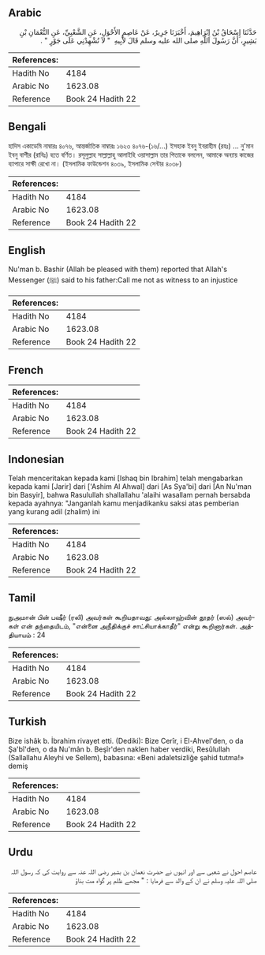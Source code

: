 ## Arabic


<div dir="rtl" lang="ar" style={{fontSize:'larger',backgroundColor:'#f8f9fa',padding:20}}>
حَدَّثَنَا إِسْحَاقُ بْنُ إِبْرَاهِيمَ، أَخْبَرَنَا جَرِيرٌ، عَنْ عَاصِمٍ الأَحْوَلِ، عَنِ الشَّعْبِيِّ، عَنِ النُّعْمَانِ بْنِ بَشِيرٍ، أَنَّ رَسُولَ اللَّهِ صلى الله عليه وسلم قَالَ لأَبِيهِ ‏ "‏ لاَ تُشْهِدْنِي عَلَى جَوْرٍ ‏"‏ ‏.‏
</div>
<div style={{backgroundColor:'#f8f9fa',padding:20, marginBottom: 10}}><table> <thead> <tr> <th>References:</th> <th></th> </tr> </thead> <tbody><tr><td>Hadith No</td><td>4184</td></tr><tr><td>Arabic No</td><td>1623.08</td></tr><tr><td>Reference</td><td>Book 24 Hadith 22</td></tr></tbody></table></div>

## Bengali


<div dir="ltr" lang="bn" style={{fontSize:'larger',backgroundColor:'#f8f9fa',padding:20}}>
হাদিস একাডেমি নাম্বারঃ ৪০৭৬, আন্তর্জাতিক নাম্বারঃ ১৬২৩ ৪০৭৬-(১৬/...) ইসহাক ইবনু ইবরাহীম (রহঃ) ... নু'মান ইবনু বাশীর (রাযিঃ) হতে বর্ণিত। রসূলুল্লাহ সাল্লাল্লাহু আলাইহি ওয়াসাল্লাম তার পিতাকে বললেন, আমাকে অন্যায় কাজের ব্যাপারে সাক্ষী রেখো না। (ইসলামিক ফাউন্ডেশন ৪০৩৯, ইসলামিক সেন্টার ৪০৩৮)
</div>
<div style={{backgroundColor:'#f8f9fa',padding:20, marginBottom: 10}}><table> <thead> <tr> <th>References:</th> <th></th> </tr> </thead> <tbody><tr><td>Hadith No</td><td>4184</td></tr><tr><td>Arabic No</td><td>1623.08</td></tr><tr><td>Reference</td><td>Book 24 Hadith 22</td></tr></tbody></table></div>

## English


<div dir="ltr" lang="en" style={{fontSize:'larger',backgroundColor:'#f8f9fa',padding:20}}>
Nu'man b. Bashir (Allah be pleased with them) reported that Allah's Messenger (ﷺ) said to his father:Call me not as witness to an injustice
</div>
<div style={{backgroundColor:'#f8f9fa',padding:20, marginBottom: 10}}><table> <thead> <tr> <th>References:</th> <th></th> </tr> </thead> <tbody><tr><td>Hadith No</td><td>4184</td></tr><tr><td>Arabic No</td><td>1623.08</td></tr><tr><td>Reference</td><td>Book 24 Hadith 22</td></tr></tbody></table></div>

## French


<div dir="ltr" lang="fr" style={{fontSize:'larger',backgroundColor:'#f8f9fa',padding:20}}>

</div>
<div style={{backgroundColor:'#f8f9fa',padding:20, marginBottom: 10}}><table> <thead> <tr> <th>References:</th> <th></th> </tr> </thead> <tbody><tr><td>Hadith No</td><td>4184</td></tr><tr><td>Arabic No</td><td>1623.08</td></tr><tr><td>Reference</td><td>Book 24 Hadith 22</td></tr></tbody></table></div>

## Indonesian


<div dir="ltr" lang="id" style={{fontSize:'larger',backgroundColor:'#f8f9fa',padding:20}}>
Telah menceritakan kepada kami [Ishaq bin Ibrahim] telah mengabarkan kepada kami [Jarir] dari ['Ashim Al Ahwal] dari [As Sya'bi] dari [An Nu'man bin Basyir], bahwa Rasulullah shallallahu 'alaihi wasallam pernah bersabda kepada ayahnya: "Janganlah kamu menjadikanku saksi atas pemberian yang kurang adil (zhalim) ini
</div>
<div style={{backgroundColor:'#f8f9fa',padding:20, marginBottom: 10}}><table> <thead> <tr> <th>References:</th> <th></th> </tr> </thead> <tbody><tr><td>Hadith No</td><td>4184</td></tr><tr><td>Arabic No</td><td>1623.08</td></tr><tr><td>Reference</td><td>Book 24 Hadith 22</td></tr></tbody></table></div>

## Tamil


<div dir="ltr" lang="ta" style={{fontSize:'larger',backgroundColor:'#f8f9fa',padding:20}}>
நுஅமான் பின் பஷீர் (ரலி) அவர்கள் கூறியதாவது: அல்லாஹ்வின் தூதர் (ஸல்) அவர்கள் என் தந்தையிடம், "என்னை அநீதிக்குச் சாட்சியாக்காதீர்" என்று கூறினார்கள். அத்தியாயம் : 24
</div>
<div style={{backgroundColor:'#f8f9fa',padding:20, marginBottom: 10}}><table> <thead> <tr> <th>References:</th> <th></th> </tr> </thead> <tbody><tr><td>Hadith No</td><td>4184</td></tr><tr><td>Arabic No</td><td>1623.08</td></tr><tr><td>Reference</td><td>Book 24 Hadith 22</td></tr></tbody></table></div>

## Turkish


<div dir="ltr" lang="tr" style={{fontSize:'larger',backgroundColor:'#f8f9fa',padding:20}}>
Bize ishâk b. İbrahim rivayet etti. (Dediki): Bize Cerîr, i El-Ahvel'den, o da Şa'bî'den, o da Nu'mân b. Beşîr'den naklen haber verdiki, Resûlullah (Sallallahu Aleyhi ve Sellem), babasına: «Beni adaletsizliğe şahid tutma!» demiş
</div>
<div style={{backgroundColor:'#f8f9fa',padding:20, marginBottom: 10}}><table> <thead> <tr> <th>References:</th> <th></th> </tr> </thead> <tbody><tr><td>Hadith No</td><td>4184</td></tr><tr><td>Arabic No</td><td>1623.08</td></tr><tr><td>Reference</td><td>Book 24 Hadith 22</td></tr></tbody></table></div>

## Urdu


<div dir="rtl" lang="ur" style={{fontSize:'larger',backgroundColor:'#f8f9fa',padding:20}}>
عاصم احول نے شعبی سے اور انہوں نے حضرت نعمان بن بشیر رضی اللہ عنہ سے روایت کی کہ رسول اللہ صلی اللہ علیہ وسلم نے ان کے والد سے فرمایا : " مجھے ظلم پر گواہ مت بناؤ
</div>
<div style={{backgroundColor:'#f8f9fa',padding:20, marginBottom: 10}}><table> <thead> <tr> <th>References:</th> <th></th> </tr> </thead> <tbody><tr><td>Hadith No</td><td>4184</td></tr><tr><td>Arabic No</td><td>1623.08</td></tr><tr><td>Reference</td><td>Book 24 Hadith 22</td></tr></tbody></table></div>